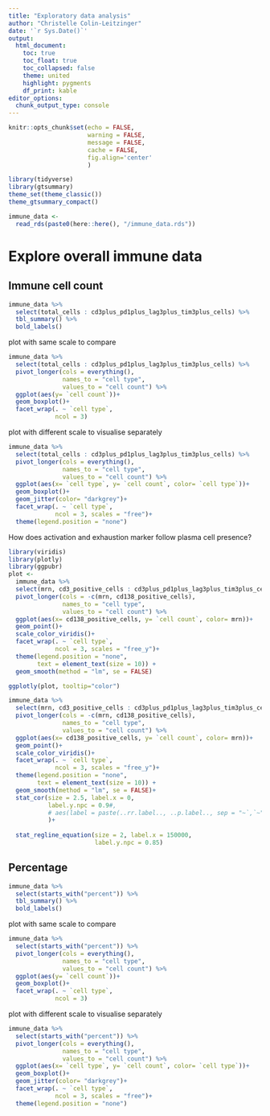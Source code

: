 ```yaml
---
title: "Exploratory data analysis"
author: "Christelle Colin-Leitzinger"
date: '`r Sys.Date()`'
output: 
  html_document:
    toc: true
    toc_float: true
    toc_collapsed: false
    theme: united
    highlight: pygments
    df_print: kable
editor_options: 
  chunk_output_type: console
---
```


<style type="text/css">

.figure {
    margin-top: 100px;
    margin-bottom: 100px;
}

table {
    margin-top: 10px;
    margin-bottom: 25px !important;
}

th, td { padding: 5px; }

</style>

```r
knitr::opts_chunk$set(echo = FALSE,
                      warning = FALSE,
                      message = FALSE,
                      cache = FALSE,
                      fig.align='center'
                      )
```

```r
library(tidyverse)
library(gtsummary)
theme_set(theme_classic())
theme_gtsummary_compact()
```

```r
immune_data <- 
  read_rds(paste0(here::here(), "/immune_data.rds"))
```

# Explore overall immune data
## Immune cell count
```r
immune_data %>% 
  select(total_cells : cd3plus_pd1plus_lag3plus_tim3plus_cells) %>% 
  tbl_summary() %>% 
  bold_labels()
```

plot with same scale to compare
```r
immune_data %>% 
  select(total_cells : cd3plus_pd1plus_lag3plus_tim3plus_cells) %>% 
  pivot_longer(cols = everything(),
               names_to = "cell type",
               values_to = "cell count") %>% 
  ggplot(aes(y= `cell count`))+
  geom_boxplot()+
  facet_wrap(. ~ `cell type`, 
             ncol = 3)
```

plot with different scale to visualise separately
```r
immune_data %>% 
  select(total_cells : cd3plus_pd1plus_lag3plus_tim3plus_cells) %>% 
  pivot_longer(cols = everything(),
               names_to = "cell type",
               values_to = "cell count") %>% 
  ggplot(aes(x= `cell type`, y= `cell count`, color= `cell type`))+
  geom_boxplot()+
  geom_jitter(color= "darkgrey")+
  facet_wrap(. ~ `cell type`, 
             ncol = 3, scales = "free")+
  theme(legend.position = "none")
```

How does activation and exhaustion marker follow plasma cell presence?
```r
library(viridis)
library(plotly)
library(ggpubr)
plot <- 
  immune_data %>% 
  select(mrn, cd3_positive_cells : cd3plus_pd1plus_lag3plus_tim3plus_cells) %>% 
  pivot_longer(cols = -c(mrn, cd138_positive_cells),
               names_to = "cell type",
               values_to = "cell count") %>% 
  ggplot(aes(x= cd138_positive_cells, y= `cell count`, color= mrn))+
  geom_point()+
  scale_color_viridis()+
  facet_wrap(. ~ `cell type`, 
             ncol = 3, scales = "free_y")+
  theme(legend.position = "none",
        text = element_text(size = 10)) +
  geom_smooth(method = "lm", se = FALSE)

ggplotly(plot, tooltip="color")

immune_data %>% 
  select(mrn, cd3_positive_cells : cd3plus_pd1plus_lag3plus_tim3plus_cells) %>% 
  pivot_longer(cols = -c(mrn, cd138_positive_cells),
               names_to = "cell type",
               values_to = "cell count") %>% 
  ggplot(aes(x= cd138_positive_cells, y= `cell count`, color= mrn))+
  geom_point()+
  scale_color_viridis()+
  facet_wrap(. ~ `cell type`, 
             ncol = 3, scales = "free_y")+
  theme(legend.position = "none",
        text = element_text(size = 10)) +
  geom_smooth(method = "lm", se = FALSE)+
  stat_cor(size = 2.5, label.x = 0, 
           label.y.npc = 0.9#,
           # aes(label = paste(..rr.label.., ..p.label.., sep = "~`,`~"))
           )+
    
  stat_regline_equation(size = 2, label.x = 150000, 
                        label.y.npc = 0.85)
```

## Percentage
```r
immune_data %>% 
  select(starts_with("percent")) %>% 
  tbl_summary() %>% 
  bold_labels()
```

plot with same scale to compare
```r
immune_data %>% 
  select(starts_with("percent")) %>% 
  pivot_longer(cols = everything(),
               names_to = "cell type",
               values_to = "cell count") %>% 
  ggplot(aes(y= `cell count`))+
  geom_boxplot()+
  facet_wrap(. ~ `cell type`, 
             ncol = 3)
```

plot with different scale to visualise separately
```r
immune_data %>% 
  select(starts_with("percent")) %>% 
  pivot_longer(cols = everything(),
               names_to = "cell type",
               values_to = "cell count") %>% 
  ggplot(aes(x= `cell type`, y= `cell count`, color= `cell type`))+
  geom_boxplot()+
  geom_jitter(color= "darkgrey")+
  facet_wrap(. ~ `cell type`, 
             ncol = 3, scales = "free")+
  theme(legend.position = "none")
```








